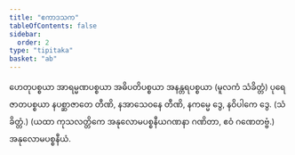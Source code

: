 ```yaml
---
title: "ဧကာဒသက"
tableOfContents: false
sidebar:
  order: 2
type: "tipitaka"
basket: "ab"
---
```



<DynamicBreadcrumb />

<Paragraph number="2151">
ဟေတုပစ္စယာ အာရမ္မဏပစ္စယာ အဓိပတိပစ္စယာ အနန္တရပစ္စယာ (မူလကံ သံခိတ္တံ) ပုရေဇာတပစ္စယာ နပစ္ဆာဇာတေ တီဏိ, နအာသေဝနေ တီဏိ, နကမ္မေ ဒွေ, နဝိပါကေ ဒွေ. (သံခိတ္တံ.)
</Paragraph>

<Paragraph number="2152" type="center">
(ယထာ ကုသလတ္တိကေ အနုလောမပစ္စနီယဂဏနာ ဂဏိတာ, ဧဝံ ဂဏေတဗ္ဗံ.)

</Paragraph>

<Paragraph number="2153" type="center">
အနုလောမပစ္စနီယံ.
</Paragraph>